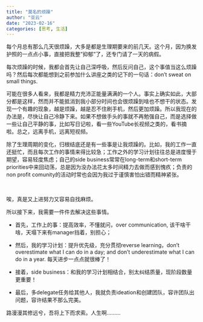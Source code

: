 ```yaml
---
title: "莫名的烦躁"
author: "亚云"
date: "2023-02-16"
categories: [思考, 生活]
---
```


每个月总有那么几天很烦躁，大多是都是生理期要来的前几天。这个月，因为换发护照的一点点小事，直接把我整"抑郁"了，还专门请了一天的病假。

每次烦躁的时候，我都会首先让自己深呼吸，然后反问自己，这个事值当这么烦躁吗？然后每次都能想到之前参加什么讲座之类的记下的一句话：don't sweat on small things. 

可能在很多人看来，我都是精力充沛正能量满满的一个人。事实上确实如此，大部分都是这样，然而并不能抵消到我小部分时间也会很烦躁到啥也不想干的状态。发现一个有趣的现象，越是烦躁，越是忍不住刷手机，然后更加烦躁。所以我现在的办法是，尽快让自己冷静下来。如果不想做手头的事就不再勉强自己，而是选择做一些让自己平静的事，比如写日记啦，看一些YouTube长视频之类的，看书摘啦。总之，远离手机，远离短视频。

除了生理周期的变化，归根结底还是有一些事是让我烦躁的。比如，我的工作一直还挺忙，而且每次工作的事情来得比较急；工作之外的学习计划往往总是进度慢于期望，容易轻度焦虑；自己的side business常常在long-term和short-term priorities中来回动荡，总是因为没办法花太多时间精力去做而感到愧疚；负责的non profit comunity的活动时常也会因为我过于谨慎害怕出错而精神紧张。

\

唉，真是又上进努力又容易自找麻烦。

所以接下来，我需要一件件去解决这些事情。

-   首先，工作上的事：提高效率，不懂就问，over communication, 该干啥干啥，天塌下来有manager挡着，别担心；

-   然后，我的学习计划：提升优先级，充分贯彻reverse learning，don't overestimate what I can do in a day; and don't underestimate what I can do in a year. 每天进步一点点就很棒了！

-   接着，side business：和我的学习计划相结合，别太纠结质量，现阶段数量更重要！

-   最后，多delegate任务给其他人，我就负责ideation和创建团队，容许团队出问题，容许结果不那么完美。

路漫漫其修远兮，吾将上下而求索。人生啊\...\...\...
